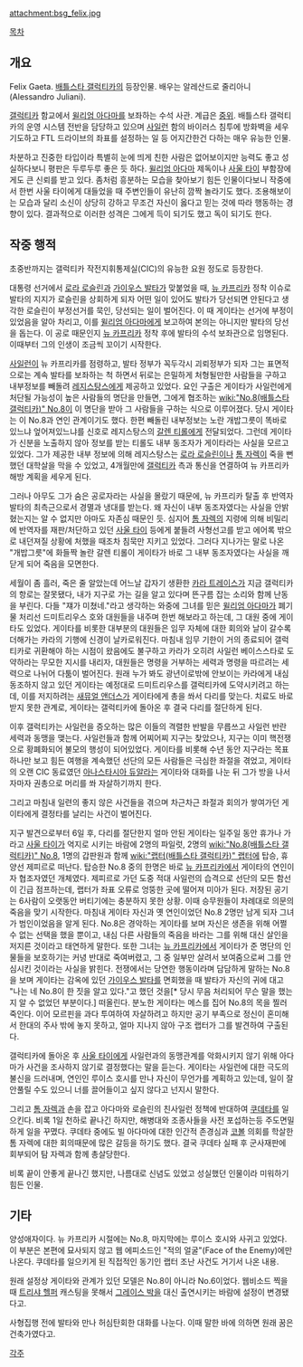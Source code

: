 attachment:bsg_felix.jpg

[[목차]]
== 개요 ==
Felix Gaeta. [[배틀스타 갤럭티카]]의 등장인물. 배우는 알레산드로 줄리아니(Alessandro Juliani).

[[갤럭티카]] 함교에서 [[윌리엄 아다마]]를 보좌하는 수석 사관. 계급은 [[중위]]. 배틀스타 갤럭티카의 운영 시스템 전반을 담당하고 있으며 [[사일런]] 함의 바이러스 침투에 방화벽을 세우기도하고 FTL 드라이브의 좌표를 설정하는 일 등 어지간한건 다하는 매우 유능한 인물.

차분하고 진중한 타입이라 특별히 눈에 띄게 친한 사람은 없어보이지만 능력도 좋고 성실하다보니 평판은 두루두루 좋은 듯 하다. [[윌리엄 아다마]] 제독이나 [[사울 타이]] 부함장에게도 큰 신뢰를 받고 있다. 좀처럼 흥분하는 모습을 찾아보기 힘든 인물이다보니 작중에서 한번 사울 타이에게 대들었을 때 주변인들이 유난히 깜짝 놀라기도 했다. 조용해보이는 모습과 달리 소신이 상당히 강하고 무조건 자신이 옳다고 믿는 것에 따라 행동하는 경향이 있다. 결과적으로 이러한 성격은 그에게 득이 되기도 했고 독이 되기도 한다.

== 작중 행적 ==
초중반까지는 갤럭티카 작전지휘통제실(CIC)의 유능한 요원 정도로 등장한다.

대통령 선거에서 [[로라 로슬린]]과 [[가이우스 발타]]가 맞붙었을 때, [[뉴 카프리카]] 정착 이슈로 발타의 지지가 로슬린을 상회하게 되자 어떤 일이 있어도 발타가 당선되면 안된다고 생각한 로슬린이 부정선거를 묵인, 당선되는 일이 벌어진다. 이 때 게이타는 선거에 부정이 있었음을 알아 차리고, 이를 [[윌리엄 아다마]]에게 보고하여 본의는 아니지만 발타의 당선을 돕는다. 이 공로 때문인지 [[뉴 카프리카]] 정착 후에 발타의 수석 보좌관으로 임명된다. 이때부터 그의 인생이 조금씩 꼬이기 시작한다.

[[사일런]]이 뉴 카프리카를 점령하고, 발타 정부가 꼭두각시 괴뢰정부가 되자 그는 표면적으로는 계속 발타를 보좌하는 척 하면서 뒤로는 은밀하게 처형될만한 사람들을 구하고 내부정보를 빼돌려 [[레지스탕스]]에게 제공하고 있었다.
요인 구출은 게이타가 사일런에게 처단될 가능성이 높은 사람들의 명단을 만들면, 그에게 협조하는 [[wiki:"No.8(배틀스타 갤럭티카)" No.8]]이 이 명단을 받아 그 사람들을 구하는 식으로 이루어졌다. 당시 게이타는 이 No.8과 연인 관계이기도 했다.
한편 빼돌린 내부정보는 노란 개밥그릇이 똑바로 있느냐 엎어져있느냐를 신호로 레지스탕스의 [[갈렌 티롤]]에게 전달되었다. 그런데 게이타가 신분을 노출하지 않아 정보를 받는 티롤도 내부 동조자가 게이타라는 사실을 모르고 있었다. 그가 제공한 내부 정보에 의해 레지스탕스는 [[로라 로슬린]]이나 [[톰 자렉]]이 죽을 뻔 했던 대학살을 막을 수 있었고, 4개월만에 [[갤럭티카]] 측과 통신을 연결하여 뉴 카프리카 해방 계획을 세우게 된다.

그러나 아무도 그가 숨은 공로자라는 사실을 몰랐기 때문에, 뉴 카프리카 탈출 후 반역자 발타의 최측근으로서 경멸과 냉대를 받는다. 왜 자신이 내부 동조자였다는 사실을 안밝혔는지는 알 수 없지만 아마도 자존심 때문인 듯. 심지어 [[톰 자렉]]의 지령에 의해 비밀리에 반역자를 재판/처단하고 있던 [[사울 타이]] 등에게 붙들려 사형선고를 받고 에어록 밖으로 내던져질 상황에 처했을 때조차 침묵만 지키고 있었다. 그러다 지나가는 말로 나온 "개밥그릇"에 화들짝 놀란 갈렌 티롤이 게이타가 바로 그 내부 동조자였다는 사실을 깨닫게 되어 죽음을 모면한다. 

세월이 좀 흘러, 죽은 줄 알았는데 어느날 갑자기 생환한 [[카라 트레이스]]가 지금 갤럭티카의 항로는 잘못됐다, 내가 지구로 가는 길을 알고 있다며 뜬구름 잡는 소리와 함께 난동을 부린다. 다들 "쟤가 미쳤네."라고 생각하는 와중에 그녀를 믿은 [[윌리엄 아다마]]가 폐기물 처리선 드미트리우스 호와 대원들을 내주며 한번 해보라고 하는데, 그 대원 중에 게이타도 있었다. 게이타를 비롯한 대부분의 대원들은 임무 자체에 대한 회의와 날이 갈수록 더해가는 카라의 기행에 신경이 날카로워진다. 마침내 임무 기한이 거의 종료되어 갤럭티카로 귀환해야 하는 시점이 왔음에도 불구하고 카라가 오히려 사일런 베이스스타로 도약하라는 무모한 지시를 내리자, 대원들은 명령을 거부하는 세력과 명령을 따르려는 세력으로 나뉘어 다툼이 벌어진다. 원래 누가 봐도 광년이로밖에 안보이는 카라에게 내심 동조하지 않고 있던 게이타는 예정대로 드미트리우스를 갤럭티카에 도약시키려고 하는데, 이를 저지하려는 [[새뮤얼 앤더스]]가 게이타에게 총을 쏴서 다리를 맞는다. 치료도 바로 받지 못한 관계로, 게이타는 갤럭티카에 돌아온 후 결국 다리를 절단하게 된다.

이후 갤럭티카는 사일런을 증오하는 많은 이들의 격렬한 반발을 무릅쓰고 사일런 반란 세력과 동맹을 맺는다. 사일런들과 함께 어찌어찌 지구는 찾았으나, 지구는 이미 핵전쟁으로 황폐화되어 불모의 행성이 되어있었다. 게이타를 비롯해 수년 동안 지구라는 목표 하나만 보고 힘든 여행을 계속했던 선단의 모든 사람들은 극심한 좌절을 겪었고, 게이타의 오랜 CIC 동료였던 [[아나스타시아 듀알라]]는 게이타와 대화를 나눈 뒤 그가 방을 나서자마자 권총으로 머리를 쏴 자살하기까지 한다.

그리고 마침내 일련의 좋지 않은 사건들을 겪으며 차근차근 좌절과 회의가 쌓여가던 게이타에게 결정타를 날리는 사건이 벌어진다.

지구 발견으로부터 6일 후, 다리를 절단한지 얼마 안된 게이타는 일주일 동안 휴가나 가라고 [[사울 타이]]가 억지로 시키는 바람에 2명의 파일럿, 2명의 [[wiki:"No.8(배틀스타 갤럭티카)" No.8]], 1명의 갑판원과 함께 [[wiki:"랩터(배틀스타 갤럭티카)" 랩터]]에 탑승, 휴양선 제피르로 떠난다. 탑승한 No.8 중의 한명은 바로 [[뉴 카프리카]]에서 게이타의 연인이자 협조자였던 개체였다.
제피르로 가던 도중 적대 사일런의 습격으로 선단의 모든 함선이 긴급 점프하는데, 랩터가 좌표 오류로 엉뚱한 곳에 떨어져 미아가 된다. 저장된 공기는 6사람이 오랫동안 버티기에는 충분하지 못한 상황. 이때 승무원들이 차례대로 의문의 죽음을 맞기 시작한다.
마침내 게이타 자신과 옛 연인이었던 No.8 2명만 남게 되자 그녀가 범인이었음을 알게 된다. No.8은 경악하는 게이타를 보며 자신은 생존을 위해 어쩔 수 없는 선택을 했을 뿐이고, 내심 다른 사람들의 죽음을 바라는 그를 위해 대신 살인을 저지른 것이라고 태연하게 말한다. 또한 그녀는 [[뉴 카프리카]]에서 게이타가 준 명단의 인물들을 보호하기는 커녕 반대로 죽여버렸고, 그 중 일부만 살려서 보여줌으로써 그를 안심시킨 것이라는 사실을 밝힌다. 전쟁에서는 당연한 행동이라며 담담하게 말하는 No.8을 보며 게이타는 감옥에 있던 [[가이우스 발타]]를 면회했을 때 발타가 자신의 귀에 대고 "나는 네 No.8이 한 짓을 알고 있다."고 했던 것을[* 당시 무음 처리되어 무슨 말을 했는지 알 수 없었던 부분이다.] 떠올린다.
분노한 게이타는 메스를 집어 No.8의 목을 찔러 죽인다. 이어 모르핀을 과다 투여하여 자살하려고 하지만 공기 부족으로 정신이 혼미해서 한대의 주사 밖에 놓지 못하고, 얼마 지나지 않아 구조 랩터가 그를 발견하여 구출된다.

갤럭티카에 돌아온 후 [[사울 타이]]에게 사일런과의 동맹관계를 악화시키지 않기 위해 아다마가 사건을 조사하지 않기로 결정했다는 말을 듣는다. 게이타는 사일런에 대한 극도의 불신을 드러내며, 연인인 루이스 호시를 만나 자신이 무언가를 계획하고 있는데, 일이 잘 안풀릴 수도 있으니 너를 끌어들이고 싶지 않다고 넌지시 말한다.

그리고 [[톰 자렉]]과 손을 잡고 아다마와 로슬린의 친사일런 정책에 반대하여 [[쿠데타]]를 일으킨다. 비록 1일 천하로 끝나긴 하지만, 해병대와 조종사들을 사전 포섭하는등 주도면밀하게 일을 꾸몄다. 쿠데타 중에도 빌 아다마에 대한 인간적 존경심과 [[코볼]] 의회를 학살한 톰 자렉에 대한 회의때문에 많은 갈등을 하기도 했다. 결국 쿠데타 실패 후 군사재판에 회부되어 탐 자렉과 함께 총살당한다.

비록 끝이 안좋게 끝나긴 했지만, 나름대로 신념도 있었고 성실했던 인물이라 미워하기 힘든 인물.

== 기타 ==
양성애자이다. 뉴 카프리카 시절에는 No.8, 마지막에는 루이스 호시와 사귀고 있었다. 이 부분은 본편에 묘사되지 않고 웹 에피소드인 "적의 얼굴"(Face of the Enemy)에만 나온다. 쿠데타를 일으키게 된 직접적인 동기인 랩터 조난 사건도 거기서 나온 내용.

원래 설정상 게이타와 관계가 있던 모델은 No.8이 아니라 No.6이었다. 웹비소드 찍을 때 [[트리샤 헬퍼]] 캐스팅을 못해서 [[그레이스 박]]을 대신 출연시키는 바람에 설정이 변경됐다고.

사형집행 전에 발타와 만나 허심탄회한 대화를 나눈다. 이때 말한 바에 의하면 원래 꿈은 건축가였다고.

[[각주]]
